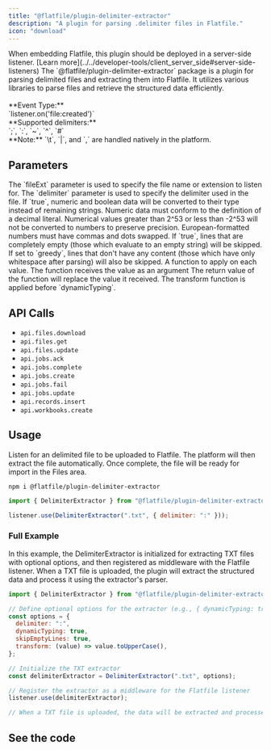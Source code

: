 ```yaml
---
title: "@flatfile/plugin-delimiter-extractor"
description: "A plugin for parsing .delimiter files in Flatfile."
icon: "download"
---
```


<Warning>
  When embedding Flatfile, this plugin should be deployed in a server-side
  listener. [Learn
  more](../../developer-tools/client_server_side#server-side-listeners)
</Warning>

<CardGroup cols={1}>
  <Card
    title="@flatfile/plugin-delimiter-extractor"
    icon="download"
  >
    The `@flatfile/plugin-delimiter-extractor` package is a plugin for parsing delimited files and extracting them into Flatfile. It utilizes various libraries to parse files and retrieve the structured data efficiently.
    <br/>
    <br/>
    **Event Type:**
    <br/>
    `listener.on('file:created')`
    <br/>
    **Supported delimiters:**
    <br/>
    `;`, `:`, `~`, `^`, `#`
    <br/>
    **Note:** `\t`, `|`, and `,` are handled natively in the platform.

  </Card>
</CardGroup>

## Parameters

<ParamField path="fileExt" type="string" required>
  The `fileExt` parameter is used to specify the file name or extension to
  listen for.
</ParamField>

<ParamField path="options.delimiter" type="string" required>
  The `delimiter` parameter is used to specify the delimiter used in the file.
</ParamField>

<ParamField path="options.dynamicTyping" type="boolean" default="false">
  If `true`, numeric and boolean data will be converted to their type instead of
  remaining strings. Numeric data must conform to the definition of a decimal
  literal. Numerical values greater than 2^53 or less than -2^53 will not be
  converted to numbers to preserve precision. European-formatted numbers must
  have commas and dots swapped.
</ParamField>

<ParamField path="options.skipEmptyLines" type="boolean | 'greedy'">
  If `true`, lines that are completely empty (those which evaluate to an empty
  string) will be skipped. If set to `greedy`, lines that don't have any content
  (those which have only whitespace after parsing) will also be skipped.
</ParamField>

<ParamField path="options.transform" type="function">
  A function to apply on each value. The function receives the value as an
  argument The return value of the function will replace the value it received.
  The transform function is applied before `dynamicTyping`.
</ParamField>

## API Calls

- `api.files.download`
- `api.files.get`
- `api.files.update`
- `api.jobs.ack`
- `api.jobs.complete`
- `api.jobs.create`
- `api.jobs.fail`
- `api.jobs.update`
- `api.records.insert`
- `api.workbooks.create`

## Usage

Listen for an delimited file to be uploaded to Flatfile. The platform will then extract the file automatically. Once complete, the file will be ready for import in the Files area.

```SSH install
npm i @flatfile/plugin-delimiter-extractor
```

```js import
import { DelimiterExtractor } from "@flatfile/plugin-delimiter-extractor";
```

```js listener.js
listener.use(DelimiterExtractor(".txt", { delimiter: ":" }));
```

### Full Example

In this example, the DelimiterExtractor is initialized for extracting TXT files with optional options, and then registered as middleware with the Flatfile listener. When a TXT file is uploaded, the plugin will extract the structured data and process it using the extractor's parser.

```javascript
import { DelimiterExtractor } from "@flatfile/plugin-delimiter-extractor";

// Define optional options for the extractor (e.g., { dynamicTyping: true })
const options = {
  delimiter: ":",
  dynamicTyping: true,
  skipEmptyLines: true,
  transform: (value) => value.toUpperCase(),
};

// Initialize the TXT extractor
const delimiterExtractor = DelimiterExtractor(".txt", options);

// Register the extractor as a middleware for the Flatfile listener
listener.use(delimiterExtractor);

// When a TXT file is uploaded, the data will be extracted and processed using the extractor's parser.
```

## See the code

<CardGroup cols={2}>
  <Card
    title="@flatfile/plugin-delimiter-extractor"
    href="https://github.com/FlatFilers/flatfile-plugins/tree/main/plugins/delimiter-extractor"
    icon="github"
  ></Card>
</CardGroup>
